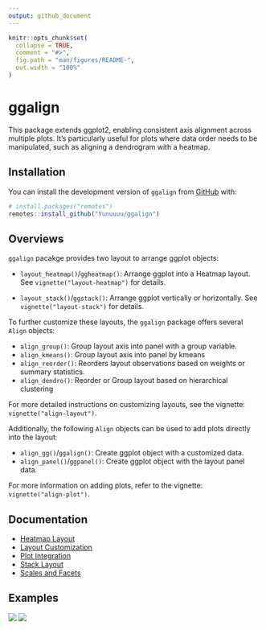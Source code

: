 ```yaml
---
output: github_document
---
```


<!-- README.md is generated from README.Rmd. Please edit that file -->

```r
knitr::opts_chunk$set(
  collapse = TRUE,
  comment = "#>",
  fig.path = "man/figures/README-",
  out.width = "100%"
)
```

# ggalign
This package extends ggplot2, enabling consistent axis alignment across multiple
plots. It's particularly useful for plots where data order needs to be
manipulated, such as aligning a dendrogram with a heatmap.

## Installation

You can install the development version of `ggalign` from [GitHub](https://github.com/) with:

```r
# install.packages("remotes")
remotes::install_github("Yunuuuu/ggalign")
```

## Overviews
`ggalign` pacakge provides two layout to arrange ggplot objects:

  - `layout_heatmap()`/`ggheatmap()`: Arrange ggplot into a Heatmap layout. See
  `vignette("layout-heatmap")` for details.

  - `layout_stack()`/`ggstack()`: Arrange ggplot vertically or horizontally. See
  `vignette("layout-stack")` for details.

To further customize these layouts, the `ggalign` package offers several `Align`
objects: 

  - `align_group()`: Group layout axis into panel with a group variable.
  - `align_kmeans()`: Group layout axis into panel by kmeans
  - `align_reorder()`: Reorders layout observations based on weights or summary
  statistics. 
  - `align_dendro()`: Reorder or Group layout based on hierarchical clustering

For more detailed instructions on customizing layouts, see the vignette:
`vignette("align-layout")`. 

Additionally, the following `Align` objects can be used to add plots directly
into the layout: 

  - `align_gg()`/`ggalign()`: Create ggplot object with a customized data.
  - `align_panel()`/`ggpanel()`: Create ggplot object with the layout panel
    data.

For more information on adding plots, refer to the vignette:
`vignette("align-plot")`.

## Documentation

- [Heatmap Layout](https://yunuuuu.github.io/ggalign/articles/layout-heatmap.html)
- [Layout Customization](https://yunuuuu.github.io/ggalign/articles/align-layout.html)
- [Plot Integration](https://yunuuuu.github.io/ggalign/articles/align-plot.html)
- [Stack Layout](https://yunuuuu.github.io/ggalign/articles/layout-stack.html)
- [Scales and Facets](https://yunuuuu.github.io/ggalign/articles/scales-and-facets.html)

## Examples
![](https://yunuuuu.github.io/ggalign/articles/more-examples_files/figure-html/unnamed-chunk-3-1.png)
![](https://yunuuuu.github.io/ggalign/articles/more-examples_files/figure-html/unnamed-chunk-2-1.png)
